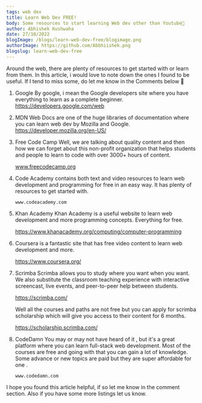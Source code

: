 ```yaml
---
tags: web dev
title: Learn Web Dev FREE!
body: Some resources to start learning Web dev other than Youtube📍
author: Abhishek Kushwaha
date: 27/10/2022
blogImage: /blogs/learn-web-dev-free/blogimage.png
authorImage: https://github.com/Abbhiishek.png
blogslug: learn-web-dev-free
---
```


Around the web, there are plenty of resources to get started with or learn from them. In this article, i would love to note down the ones I found to be useful. If I tend to miss some, do let me know in the Comments below 🙌

1.  Google
    By google, i mean the Google developers site where you have everything to learn as a complete beginner.
    https://developers.google.com/web

2.  MDN Web Docs are one of the huge libraries of documentation where you can learn web dev by Mozilla and Google.
    https://developer.mozilla.org/en-US/

3.  Free Code Camp
    Well, we are talking about quality content and then how we can forget
    about this non-profit organization that helps students and
    people to learn to code with over 3000+ hours of content.

    www.freecodecamp.org

4.  Code Academy contains both text and video resources to learn web
    development and programming for free in an easy way. It has plenty
    of resources to get started with.

        www.codeacademy.com

5.  Khan Academy
    Khan Academy is a useful website to learn web development and
    more programming concepts. Everything for free.

    https://www.khanacademy.org/computing/computer-programming

6.  Coursera is a fantastic site that has free video content to
    learn web development and more.

    https://www.coursera.org/

7.  Scrimba
    Scrimba allows you to study where you want when you want. We
    also substitute the classroom teaching experience with
    interactive screencast, live events, and peer-to-peer help
    between students.

    https://scrimba.com/

    Well all the courses and paths are not free but you can apply for
    scrimba scholarship which will give you access to their content
    for 6 months.

    https://scholarship.scrimba.com/

8.  CodeDamn
    You may or may not have heard of it , but it's a great platform
    where you can learn full-stack web development. Most of the
    courses are free and going with that you can gain a lot of
    knowledge. Some advance or new topics are paid but they are super
    affordable for one .

        www.codedamn.com

I hope you found this article helpful, if so let me know in the comment section. Also if you have some more listings let us know.
